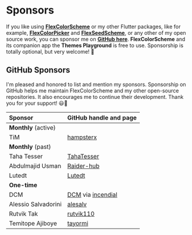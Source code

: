 # Sponsors

If you like using [**FlexColorScheme**](https://pub.dev/packages/flex_color_scheme) or my other Flutter packages, like for example, [**FlexColorPicker**](https://pub.dev/packages/flex_color_picker) and [**FlexSeedScheme**](https://pub.dev/packages/flex_seed_scheme), or any other of my open source work, you can sponsor me on [**GitHub here**](https://github.com/sponsors/rydmike). **FlexColorScheme** and its companion app the **Themes Playground** is free to use. Sponsorship is totally optional, but very welcome! 💙

## GitHub Sponsors

I'm pleased and honored to list and mention my sponsors. Sponsorship on GitHub helps me maintain FlexColorScheme and my other open-source repositories. It also encourages me to continue their development. Thank you for your support! 😃🙏


| **Sponsor**          | **GitHub handle and page**                                            |
|:---------------------|:----------------------------------------------------------------------|
| **Monthly** (active) |                                                                       |
| TiM                  | [hampsterx](https://github.com/hampsterx)                             |
| **Monthly** (past)   |                                                                       |
| Taha Tesser          | [TahaTesser](https://github.com/TahaTesser)                           |
| Abdulmajid Usman     | [Raider-hub](https://github.com/Raider-hub)                           |
| Lutedt               | [Lutedt](https://github.com/Lutedt)                                   |
| **One-time**         |                                                                       |
| DCM                  | [DCM](https://dcm.dev/) via [incendial](https://github.com/incendial) |
| Alessio Salvadorini  | [alesalv](https://github.com/alesalv)                                 |
| Rutvik Tak           | [rutvik110](https://github.com/rutvik110)                             |
| Temitope Ajiboye     | [tayormi](https://github.com/tayormi)                                 |

